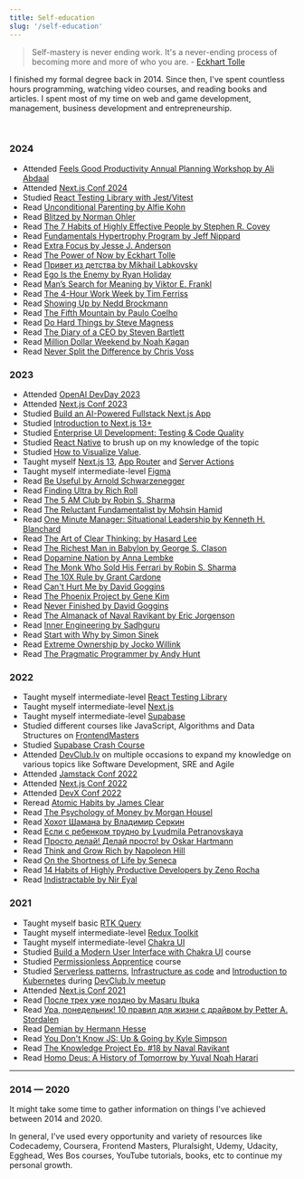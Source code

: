 ```yaml
---
title: Self-education
slug: '/self-education'
---
```


> Self-mastery is never ending work. It's a never-ending process of becoming more and more of who you are. - [Eckhart Tolle](https://www.goodreads.com/author/show/4493.Eckhart_Tolle)

I finished my formal degree back in 2014. Since then, I've spent countless hours programming, watching video courses, and reading books and articles. I spent most of my time on web and game development, management, business development and entrepreneurship.

<br />

### 2024

- Attended [Feels Good Productivity Annual Planning Workshop by Ali Abdaal](https://www.feelgoodproductivity.com/)
- Attended [Next.js Conf 2024](https://nextjs.org/conf)
- Studied [React Testing Library with Jest/Vitest](https://www.udemy.com/course/react-testing-library/)
- Read [Unconditional Parenting by Alfie Kohn ](https://www.goodreads.com/book/show/111209.Unconditional_Parenting)
- Read [Blitzed by Norman Ohler](https://www.goodreads.com/book/show/29429893-blitzed)
- Read [The 7 Habits of Highly Effective People by Stephen R. Covey](https://www.goodreads.com/book/show/36072.The_7_Habits_of_Highly_Effective_People)
- Read [Fundamentals Hypertrophy Program by Jeff Nippard](https://www.goodreads.com/book/show/43713936-fundamentals-hypertrophy-program)
- Read [Extra Focus by Jesse J. Anderson](https://www.goodreads.com/book/show/197655262-extra-focus)
- Read [The Power of Now by Eckhart Tolle](https://www.goodreads.com/book/show/6708.The_Power_of_Now)
- Read [Привет из детства by Mikhail Labkovsky](https://www.goodreads.com/book/show/209736113-privet-iz-detstva-vernutsya-v-proshloe-chtoby-stat-schastlivym-v-nasto)
- Read [Ego Is the Enemy by Ryan Holiday](https://www.goodreads.com/book/show/27036528-ego-is-the-enemy)
- Read [Man’s Search for Meaning by Viktor E. Frankl](https://www.goodreads.com/book/show/4069.Man_s_Search_for_Meaning)
- Read [The 4-Hour Work Week by Tim Ferriss](https://www.goodreads.com/book/show/18951183-the-4-hour-work-week)
- Read [Showing Up by Nedd Brockmann](https://www.goodreads.com/book/show/178059756-showing-up)
- Read [The Fifth Mountain by Paulo Coelho](https://www.goodreads.com/book/show/1429.The_Fifth_Mountain)
- Read [Do Hard Things by Steve Magness](https://www.goodreads.com/book/show/59088361-do-hard-things)
- Read [The Diary of a CEO by Steven Bartlett](https://www.goodreads.com/book/show/199017130-the-diary-of-a-ceo)
- Read [Million Dollar Weekend by Noah Kagan](https://www.goodreads.com/en/book/show/145624504)
- Read [Never Split the Difference by Chris Voss](https://www.goodreads.com/book/show/123857637-never-split-the-difference)

### 2023

- Attended [OpenAI DevDay 2023](https://devday.openai.com/)
- Attended [Next.js Conf 2023](https://nextjs.org/conf)
- Studied [Build an AI-Powered Fullstack Next.js App](https://frontendmasters.com/courses/fullstack-app-next-v3/)
- Studied [Introduction to Next.js 13+](https://frontendmasters.com/courses/next-js-v3/)
- Studied [Enterprise UI Development: Testing & Code Quality](https://frontendmasters.com/courses/enterprise-ui-dev/)
- Studied [React Native](https://frontendmasters.com/courses/react-native-v2/) to brush up on my knowledge of the topic
- Studied [How to Visualize Value](https://visualizevalue.com/products/how-to-visualize-value).
- Taught myself [Next.js 13](https://nextjs.org/), [App Router](https://nextjs.org/docs/app) and [Server Actions](https://nextjs.org/docs/app/building-your-application/data-fetching/forms-and-mutations)
- Taught myself intermediate-level [Figma](https://figma.com/)
- Read [Be Useful by Arnold Schwarzenegger](https://www.goodreads.com/book/show/125063314-be-useful)
- Read [Finding Ultra by Rich Roll](https://www.goodreads.com/book/show/39665673-finding-ultra)
- Read [The 5 AM Club by Robin S. Sharma](https://www.goodreads.com/book/show/37502596-the-5-am-club)
- Read [The Reluctant Fundamentalist by Mohsin Hamid](https://www.goodreads.com/book/show/40961543-the-reluctant-fundamentalist)
- Read [One Minute Manager: Situational Leadership by Kenneth H. Blanchard](https://www.goodreads.com/book/show/43630.Leadership_and_the_One_Minute_Manager)
- Read [The Art of Clear Thinking: by Hasard Lee](https://www.goodreads.com/book/show/61885108-the-art-of-clear-thinking)
- Read [The Richest Man in Babylon by George S. Clason](https://www.goodreads.com/book/show/1052.The_Richest_Man_in_Babylon)
- Read [Dopamine Nation by Anna Lembke](https://www.goodreads.com/book/show/55723020-dopamine-nation)
- Read [The Monk Who Sold His Ferrari by Robin S. Sharma](https://www.goodreads.com/book/show/43877.The_Monk_Who_Sold_His_Ferrari)
- Read [The 10X Rule by Grant Cardone](https://www.goodreads.com/book/show/10339170-the-10x-rule)
- Read [Can't Hurt Me by David Goggins](https://www.goodreads.com/book/show/41721428-can-t-hurt-me)
- Read [The Phoenix Project by Gene Kim](https://www.goodreads.com/book/show/17255186-the-phoenix-project)
- Read [Never Finished by David Goggins](https://www.goodreads.com/book/show/63079845-never-finished)
- Read [The Almanack of Naval Ravikant by Eric Jorgenson](https://www.goodreads.com/book/show/55148500-the-almanack-of-naval-ravikant)
- Read [Inner Engineering by Sadhguru](https://www.goodreads.com/en/book/show/29513878)
- Read [Start with Why by Simon Sinek](https://www.goodreads.com/book/show/7108725-start-with-why)
- Read [Extreme Ownership by Jocko Willink](https://www.goodreads.com/book/show/23848190-extreme-ownership)
- Read [The Pragmatic Programmer by Andy Hunt](https://www.goodreads.com/book/show/4099.The_Pragmatic_Programmer)

### 2022

- Taught myself intermediate-level [React Testing Library](https://testing-library.com/)
- Taught myself intermediate-level [Next.js](https://nextjs.org/)
- Taught myself intermediate-level [Supabase](https://supabase.io/)
- Studied different courses like JavaScript, Algorithms and Data Structures on [FrontendMasters](https://frontendmasters.com/)
- Studied [Supabase Crash Course](https://www.youtube.com/watch?v=7uKQBl9uZ00)
- Attended [DevClub.lv](https://devclub.lv/) on multiple occasions to expand my knowledge on various topics like Software Development, SRE and Agile
- Attended [Jamstack Conf 2022](https://jamstack.org/conf/)
- Attended [Next.js Conf 2022](https://nextjs.org/conf)
- Attended [DevX Conf 2022](https://devxconf.org/)
- Reread [Atomic Habits by James Clear](https://www.goodreads.com/book/show/40121378-atomic-habits)
- Read [The Psychology of Money by Morgan Housel](https://www.goodreads.com/book/show/41881472)
- Read [Хохот Шамана by Владимир Серкин](https://www.goodreads.com/book/show/8528146)
- Read [Если с ребенком трудно by Lyudmila Petranovskaya](https://www.goodreads.com/book/show/19359644)
- Read [Просто делай! Делай просто! by Oskar Hartmann](https://www.goodreads.com/book/show/50389217)
- Read [Think and Grow Rich by Napoleon Hill](https://www.goodreads.com/book/show/30186948-think-and-grow-rich)
- Read [On the Shortness of Life by Seneca](https://www.goodreads.com/book/show/97412.On_the_Shortness_of_Life)
- Read [14 Habits of Highly Productive Developers by Zeno Rocha](https://www.goodreads.com/en/book/show/54438214-14-habits-of-highly-productive-developers)
- Read [Indistractable by Nir Eyal](https://www.goodreads.com/book/show/44595007-indistractable)

### 2021

- Taught myself basic [RTK Query](https://redux-toolkit.js.org/rtk-query/overview)
- Taught myself intermediate-level [Redux Toolkit](https://redux-toolkit.js.org/)
- Taught myself intermediate-level [Chakra UI](https://chakra-ui.com/)
- Studied [Build a Modern User Interface with Chakra UI](https://egghead.io/courses/build-a-modern-user-interface-with-chakra-ui-fac68106) course
- Studied [Permissionless Apprentice](https://shop.visualizevalue.com/products/the-permissionless-apprentice) course
- Studied [Serverless patterns](https://www.slideshare.net/aestasit/serverless-patterns-243427752), [Infrastructure as code](https://github.com/groovy-sky/iac-presentation) and [Introduction to Kubernetes](https://github.com/joellord/kube-kitchen) during [DevClub.lv meetup](https://devclub.lv/announcement-of-iac-focused-93rd-online-devclub-lv/)
- Attended [Next.js Conf 2021](https://nextjs.org/conf)
- Read [После трех уже поздно by Masaru Ibuka](https://www.goodreads.com/en/book/show/35921085)
- Read [Ура, понедельник! 10 правил для жизни с драйвом by Petter A. Stordalen](https://www.goodreads.com/book/show/58945688-10)
- Read [Demian by Hermann Hesse](https://www.goodreads.com/book/show/24861.Demian)
- Read [You Don't Know JS: Up & Going by Kyle Simpson](https://www.goodreads.com/book/show/25136217-you-don-t-know-js)
- Read [The Knowledge Project Ep. #18 by Naval Ravikant](https://www.goodreads.com/book/show/51114316-the-knowledge-project-ep-18)
- Read [Homo Deus: A History of Tomorrow by Yuval Noah Harari](https://www.goodreads.com/book/show/31138556-homo-deus)

---

### 2014 — 2020

It might take some time to gather information on things I've achieved between 2014 and 2020.

In general, I've used every opportunity and variety of resources like Codecademy, Coursera, Frontend Masters, Pluralsight, Udemy, Udacity, Egghead, Wes Bos courses, YouTube tutorials, books, etc to continue my personal growth.
